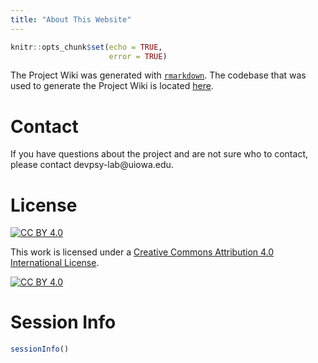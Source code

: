 ```yaml
---
title: "About This Website"
---
```


```r
knitr::opts_chunk$set(echo = TRUE,
                      error = TRUE)
```

The Project Wiki was generated with [`rmarkdown`](https://bookdown.org/yihui/rmarkdown/rmarkdown-site.html).
The codebase that was used to generate the Project Wiki is located [here](https://github.com/DevPsyLab/ExternalizingAssessmentProject).

# Contact

If you have questions about the project and are not sure who to contact, please contact devpsy-lab@uiowa.edu.

# License

[![CC BY 4.0][cc-by-shield]][cc-by]

This work is licensed under a
[Creative Commons Attribution 4.0 International License][cc-by].

[![CC BY 4.0][cc-by-image]][cc-by]

[cc-by]: https://creativecommons.org/licenses/by/4.0/
[cc-by-image]: https://i.creativecommons.org/l/by/4.0/88x31.png
[cc-by-shield]: https://img.shields.io/badge/License-CC%20BY%204.0-lightgrey.svg

# Session Info

```r
sessionInfo()
```
